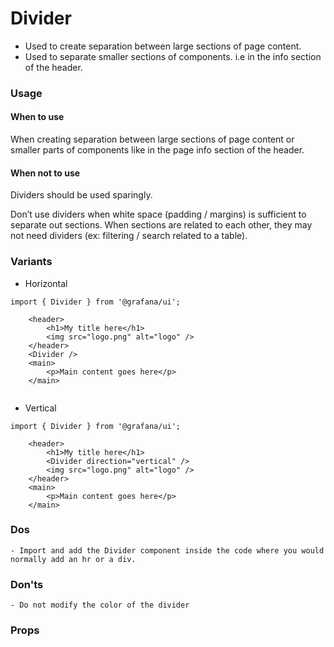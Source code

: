 
<Meta title="MDX|Divider" component={Divider} />

# Divider

- Used to create separation between large sections of page content.
- Used to separate smaller sections of components. i.e in the info section of the header.

### Usage

#### When to use

When creating separation between large sections of page content or smaller parts of components like in the page info section of the header.

#### When not to use

Dividers should be used sparingly.

Don’t use dividers when white space (padding / margins) is sufficient to separate out sections. When sections are related to each other, they may not need dividers (ex: filtering / search related to a table).

### Variants

- Horizontal

```tsx
import { Divider } from '@grafana/ui';

    <header>
        <h1>My title here</h1>
        <img src="logo.png" alt="logo" />
    </header>
    <Divider />
    <main>
        <p>Main content goes here</p>
    </main>


```

- Vertical

```tsx
import { Divider } from '@grafana/ui';

    <header>
        <h1>My title here</h1>
        <Divider direction="vertical" />
        <img src="logo.png" alt="logo" />
    </header>
    <main>
        <p>Main content goes here</p>
    </main>

```

### Dos

    - Import and add the Divider component inside the code where you would normally add an hr or a div.

### Don'ts

    - Do not modify the color of the divider

### Props

<ArgTypes of={Divider} />
